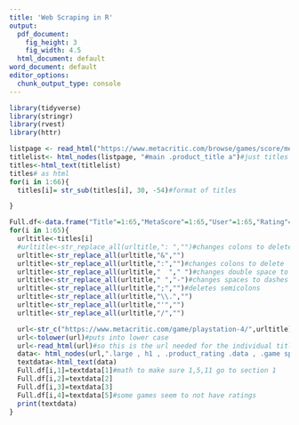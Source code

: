 ```yaml
---
title: 'Web Scraping in R'
output:
  pdf_document:
    fig_height: 3
    fig_width: 4.5
  html_document: default
word_document: default
editor_options: 
  chunk_output_type: console
---
```

  

```r
library(tidyverse)
library(stringr)
library(rvest)
library(httr)
```
```r
listpage <- read_html("https://www.metacritic.com/browse/games/score/metascore/90day/ps4/filtered") #Titles URL
titlelist<- html_nodes(listpage, "#main .product_title a")#just titles 
titles<-html_text(titlelist)
titles# as html
for(i in 1:66){
  titles[i]= str_sub(titles[i], 30, -54)#format of titles

}

Full.df<-data.frame("Title"=1:65,"MetaScore"=1:65,"User"=1:65,"Rating"=1:65)
for(i in 1:65){
  urltitle<-titles[i]
  #urltitle<-str_replace_all(urltitle,": ","")#changes colons to delete #some reason a colon and space is deleted together
  urltitle<-str_replace_all(urltitle,"&","")
  urltitle<-str_replace_all(urltitle,":","")#changes colons to delete
  urltitle<-str_replace_all(urltitle,"  "," ")#changes double space to space
  urltitle<-str_replace_all(urltitle," ","-")#changes spaces to dashes
  urltitle<-str_replace_all(urltitle,";","")#deletes semicolons
  urltitle<-str_replace_all(urltitle,"\\.","")
  urltitle<-str_replace_all(urltitle,"'","")
  urltitle<-str_replace_all(urltitle,"/","")

  url<-str_c("https://www.metacritic.com/game/playstation-4/",urltitle)#combines strings
  url<-tolower(url)#puts into lower case
  url<-read_html(url)#so this is the url needed for the individual titles
  data<- html_nodes(url,".large , h1 , .product_rating .data , .game span")#green yellow and red have different .positivespan changing to .game span gets everything
  textdata<-html_text(data)
  Full.df[i,1]=textdata[1]#math to make sure 1,5,11 go to section 1
  Full.df[i,2]=textdata[2]
  Full.df[i,3]=textdata[3]
  Full.df[i,4]=textdata[5]#some games seem to not have ratings
  print(textdata)
}

```
